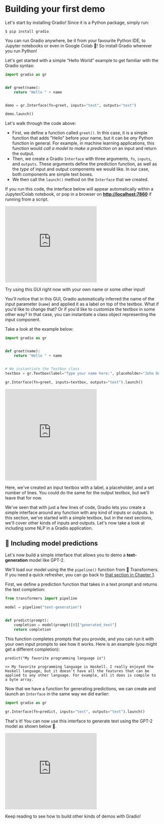 # Building your first demo

Let's start by installing Gradio! Since it is a Python package, simply run:

`$ pip install gradio `

You can run Gradio anywhere, be it from your favourite Python IDE, to Jupyter notebooks or even in Google Colab 🤯!
So install Gradio wherever you run Python!

Let's get started with a simple “Hello World” example to get familiar with the Gradio syntax:

```py
import gradio as gr


def greet(name):
    return "Hello " + name


demo = gr.Interface(fn=greet, inputs="text", outputs="text")

demo.launch()
```

Let's walk through the code above:

- First, we define a function called `greet()`. In this case, it is a simple function that adds "Hello" before your name, but it can be *any* Python function in general. For example, in machine learning applications, this function would *call a model to make a prediction* on an input and return the output.
- Then, we create a Gradio `Interface` with three arguments, `fn`, `inputs`, and `outputs`. These arguments define the prediction function, as well as the _type_ of input and output components we would like. In our case, both components are simple text boxes. 
- We then call the `launch()` method on the `Interface` that we created. 

If you run this code, the interface below will appear automatically within a Jupyter/Colab notebook, or pop in a browser on **[http://localhost:7860](http://localhost:7860/)** if running from a script.

<iframe src="https://hf.space/gradioiframe/course-demos/hello-world/+" frameBorder="0" height="250" title="Gradio app" class="container p-0 flex-grow space-iframe" allow="accelerometer; ambient-light-sensor; autoplay; battery; camera; document-domain; encrypted-media; fullscreen; geolocation; gyroscope; layout-animations; legacy-image-formats; magnetometer; microphone; midi; oversized-images; payment; picture-in-picture; publickey-credentials-get; sync-xhr; usb; vr ; wake-lock; xr-spatial-tracking" sandbox="allow-forms allow-modals allow-popups allow-popups-to-escape-sandbox allow-same-origin allow-scripts allow-downloads"></iframe>

Try using this GUI right now with your own name or some other input!

You'll notice that in this GUI, Gradio automatically inferred the name of the input parameter (`name`)
and applied it as a label on top of the textbox. What if you'd like to change that?
Or if you'd like to customize the textbox in some other way? In that case, you can 
instantiate a class object representing the input component. 

Take a look at the example below:

```py
import gradio as gr


def greet(name):
    return "Hello " + name


# We instantiate the Textbox class
textbox = gr.Textbox(label="Type your name here:", placeholder="John Doe", lines=2)

gr.Interface(fn=greet, inputs=textbox, outputs="text").launch()
```

<iframe src="https://hf.space/gradioiframe/course-demos/hello-world-custom/+" frameBorder="0" height="300" title="Gradio app" class="container p-0 flex-grow space-iframe" allow="accelerometer; ambient-light-sensor; autoplay; battery; camera; document-domain; encrypted-media; fullscreen; geolocation; gyroscope; layout-animations; legacy-image-formats; magnetometer; microphone; midi; oversized-images; payment; picture-in-picture; publickey-credentials-get; sync-xhr; usb; vr ; wake-lock; xr-spatial-tracking" sandbox="allow-forms allow-modals allow-popups allow-popups-to-escape-sandbox allow-same-origin allow-scripts allow-downloads"></iframe>

Here, we've created an input textbox with a label, a placeholder, and a set number of lines.
You could do the same for the output textbox, but we'll leave that for now.

We've seen that with just a few lines of code, Gradio lets you create a simple interface around any function 
with any kind of inputs or outputs. In this section, we've started with a 
simple textbox, but in the next sections, we'll cover other kinds of inputs and outputs. Let's now take a look at including some NLP in a Gradio application.


## 🤖 Including model predictions

Let's now build a simple interface that allows you to demo a **text-generation** model like GPT-2.

We'll load our model using the the `pipeline()` function from 🤗 Transformers. 
If you need a quick refresher, you can go back to [that section in Chapter 1](/course/chapter1/3#text-generation).   

First, we define a prediction function that takes in a text prompt and returns the text completion:

```py
from transformers import pipeline

model = pipeline("text-generation")


def predict(prompt):
    completion = model(prompt)[0]["generated_text"]
    return completion
```

This function completes prompts that you provide, and you can run it with your own input prompts to see how it works. Here is an example (you might get a different completion):

```
predict("My favorite programming language is")
```

```
>> My favorite programming language is Haskell. I really enjoyed the Haskell language, but it doesn't have all the features that can be applied to any other language. For example, all it does is compile to a byte array.
```

Now that we have a function for generating predictions, we can create and launch an `Interface` in the same way we did earlier:

```py
import gradio as gr

gr.Interface(fn=predict, inputs="text", outputs="text").launch()
```


That's it! You can now use this interface to generate text using the GPT-2 model as shown below 🤯.

<iframe src="https://hf.space/gradioiframe/course-demos/gpt-2/+" frameBorder="0" height="250" title="Gradio app" class="container p-0 flex-grow space-iframe" allow="accelerometer; ambient-light-sensor; autoplay; battery; camera; document-domain; encrypted-media; fullscreen; geolocation; gyroscope; layout-animations; legacy-image-formats; magnetometer; microphone; midi; oversized-images; payment; picture-in-picture; publickey-credentials-get; sync-xhr; usb; vr ; wake-lock; xr-spatial-tracking" sandbox="allow-forms allow-modals allow-popups allow-popups-to-escape-sandbox allow-same-origin allow-scripts allow-downloads"></iframe>

Keep reading to see how to build other kinds of demos with Gradio!